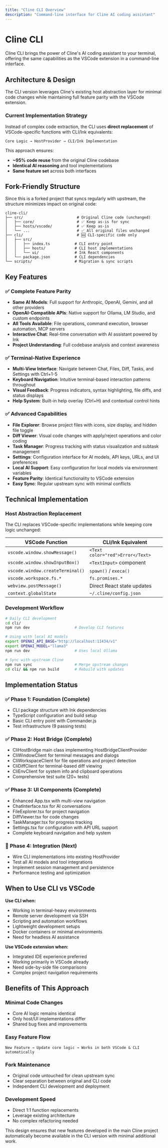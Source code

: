 ```yaml
---
title: "Cline CLI Overview"
description: "Command-line interface for Cline AI coding assistant"
---
```


# Cline CLI

Cline CLI brings the power of Cline's AI coding assistant to your terminal, offering the same capabilities as the VSCode extension in a command-line interface.

## Architecture & Design

The CLI version leverages Cline's existing host abstraction layer for minimal code changes while maintaining full feature parity with the VSCode extension.

### Current Implementation Strategy

Instead of complex code extraction, the CLI uses **direct replacement** of VSCode-specific functions with CLI/Ink equivalents:

```
Core Logic → HostProvider → CLI/Ink Implementation
```

This approach ensures:
- **~95% code reuse** from the original Cline codebase
- **Identical AI reasoning** and tool implementations
- **Same feature set** across both interfaces

## Fork-Friendly Structure

Since this is a forked project that syncs regularly with upstream, the structure minimizes impact on original code:

```
cline-cli/
├── src/                        # Original Cline code (unchanged)
│   ├── core/                   # ✅ Keep as-is for sync
│   ├── hosts/vscode/           # ✅ Keep as-is
│   └── ...                     # ✅ All original files unchanged
├── cli/                        # 🆕 CLI-specific code only
│   ├── src/
│   │   ├── index.ts           # CLI entry point
│   │   ├── hosts/             # CLI host implementations
│   │   └── ui/                # Ink React components
│   └── package.json           # CLI dependencies
└── scripts/                   # Migration & sync scripts
```

## Key Features

### ✅ **Complete Feature Parity**
- **Same AI Models**: Full support for Anthropic, OpenAI, Gemini, and all other providers
- **OpenAI-Compatible APIs**: Native support for Ollama, LM Studio, and custom endpoints
- **All Tools Available**: File operations, command execution, browser automation, MCP servers
- **Interactive Chat**: Real-time conversation with AI assistant powered by Ink
- **Project Understanding**: Full codebase analysis and context awareness

### ✅ **Terminal-Native Experience**
- **Multi-View Interface**: Navigate between Chat, Files, Diff, Tasks, and Settings with Ctrl+1-5
- **Keyboard Navigation**: Intuitive terminal-based interaction patterns throughout
- **Visual Feedback**: Progress indicators, syntax highlighting, file diffs, and status displays
- **Help System**: Built-in help overlay (Ctrl+H) and contextual control hints

### ✅ **Advanced Capabilities**
- **File Explorer**: Browse project files with icons, size display, and hidden file toggle
- **Diff Viewer**: Visual code changes with apply/reject operations and color coding
- **Task Manager**: Progress tracking with status visualization and subtask management
- **Settings**: Configuration interface for AI models, API keys, URLs, and UI preferences
- **Local AI Support**: Easy configuration for local models via environment variables
- **Feature Parity**: Identical functionality to VSCode extension
- **Easy Sync**: Regular upstream sync with minimal conflicts

## Technical Implementation

### Host Abstraction Replacement

The CLI replaces VSCode-specific implementations while keeping core logic unchanged:

| VSCode Function | CLI/Ink Equivalent |
|---|---|
| `vscode.window.showMessage()` | `<Text color="red">Error</Text>` |
| `vscode.window.showInputBox()` | `<TextInput>` component |
| `vscode.window.createTerminal()` | `spawn()` / `execa()` |
| `vscode.workspace.fs.*` | `fs.promises.*` |
| `webview.postMessage()` | Direct React state updates |
| `context.globalState` | `~/.cline/config.json` |

### Development Workflow

```bash
# Daily CLI development
cd cli/
npm run dev                    # Develop CLI features

# Using with local AI models
export OPENAI_API_BASE="http://localhost:11434/v1"
export OPENAI_MODEL="llama3"
npm run dev                    # Uses local Ollama

# Sync with upstream Cline
npm run sync                   # Merge upstream changes
cd cli/ && npm run build       # Rebuild with updates
```

## Implementation Status

### ✅ **Phase 1: Foundation** (Complete)
- CLI package structure with Ink dependencies
- TypeScript configuration and build setup
- Basic CLI entry point with Commander.js
- Test infrastructure (9 passing tests)

### ✅ **Phase 2: Host Bridge** (Complete)
- CliHostBridge main class implementing HostBridgeClientProvider
- CliWindowClient for terminal messages and dialogs
- CliWorkspaceClient for file operations and project detection
- CliDiffClient for terminal-based diff viewing
- CliEnvClient for system info and clipboard operations
- Comprehensive test suite (20+ tests)

### ✅ **Phase 3: UI Components** (Complete)
- Enhanced App.tsx with multi-view navigation
- ChatInterface.tsx for AI conversations
- FileExplorer.tsx for project navigation
- DiffViewer.tsx for code changes
- TaskManager.tsx for progress tracking
- Settings.tsx for configuration with API URL support
- Complete keyboard navigation and help system

### 🔄 **Phase 4: Integration** (Next)
- Wire CLI implementations into existing HostProvider
- Test all AI models and tool integrations
- Implement session management and persistence
- Performance testing and optimization

## When to Use CLI vs VSCode

**Use CLI when:**
- Working in terminal-heavy environments
- Remote server development via SSH
- Scripting and automation workflows
- Lightweight development setups
- Docker containers or minimal environments
- Need for headless AI assistance

**Use VSCode extension when:**
- Integrated IDE experience preferred
- Working primarily in VSCode already
- Need side-by-side file comparisons
- Complex project navigation requirements

## Benefits of This Approach

### **Minimal Code Changes**
- Core AI logic remains identical
- Only host/UI implementations differ
- Shared bug fixes and improvements

### **Easy Feature Flow**
```
New Feature → Update core logic → Works in both VSCode & CLI automatically
```

### **Fork Maintenance**
- Original code untouched for clean upstream sync
- Clear separation between original and CLI code
- Independent CLI development and deployment

### **Development Speed**
- Direct 1:1 function replacements
- Leverage existing architecture
- No complex refactoring needed

This design ensures that new features developed in the main Cline project automatically become available in the CLI version with minimal additional work.
